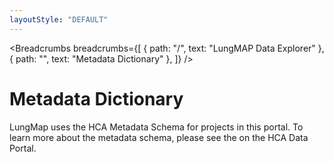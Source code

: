 ```yaml
---
layoutStyle: "DEFAULT"
---
```


<Breadcrumbs
  breadcrumbs={[
    { path: "/", text: "LungMAP Data Explorer" },
    { path: "", text: "Metadata Dictionary" },
  ]}
/>

# Metadata Dictionary

LungMap uses the HCA Metadata Schema for projects in this portal. To learn more about the metadata schema, please see the <Link label="HCA Metadata documentation" target={ANCHOR_TARGET.BLANK} url="https://data.humancellatlas.org/metadata"/> on the HCA Data Portal.
